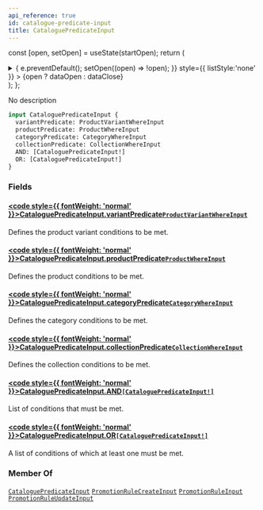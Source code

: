 ```yaml
---
api_reference: true
id: catalogue-predicate-input
title: CataloguePredicateInput
---
```






const [open, setOpen] = useState(startOpen);
return (
<details {...(open ? { open: true } : {})} className="details" style={{ border:'none', boxShadow:'none', background:'var(--ifm-background-color)' }}>
<summary
onClick={(e) => {
e.preventDefault();
setOpen((open) => !open);
}}
style={{ listStyle:'none' }} >
{open ? dataOpen : dataClose}
</summary>
{open && children}
</details>
);
};

No description

```graphql
input CataloguePredicateInput {
  variantPredicate: ProductVariantWhereInput
  productPredicate: ProductWhereInput
  categoryPredicate: CategoryWhereInput
  collectionPredicate: CollectionWhereInput
  AND: [CataloguePredicateInput!]
  OR: [CataloguePredicateInput!]
}
```

### Fields

#### [<code style={{ fontWeight: 'normal' }}>CataloguePredicateInput.<b>variantPredicate</b></code>](#)<Bullet />[`ProductVariantWhereInput`](../../../api-reference/products/inputs/product-variant-where-input.mdx) <Badge class="badge badge--secondary" text="input"/> <Badge class="badge badge--secondary" text="products"/>

Defines the product variant conditions to be met.

#### [<code style={{ fontWeight: 'normal' }}>CataloguePredicateInput.<b>productPredicate</b></code>](#)<Bullet />[`ProductWhereInput`](../../../api-reference/products/inputs/product-where-input.mdx) <Badge class="badge badge--secondary" text="input"/> <Badge class="badge badge--secondary" text="products"/>

Defines the product conditions to be met.

#### [<code style={{ fontWeight: 'normal' }}>CataloguePredicateInput.<b>categoryPredicate</b></code>](#)<Bullet />[`CategoryWhereInput`](../../../api-reference/products/inputs/category-where-input.mdx) <Badge class="badge badge--secondary" text="input"/> <Badge class="badge badge--secondary" text="products"/>

Defines the category conditions to be met.

#### [<code style={{ fontWeight: 'normal' }}>CataloguePredicateInput.<b>collectionPredicate</b></code>](#)<Bullet />[`CollectionWhereInput`](../../../api-reference/products/inputs/collection-where-input.mdx) <Badge class="badge badge--secondary" text="input"/> <Badge class="badge badge--secondary" text="products"/>

Defines the collection conditions to be met.

#### [<code style={{ fontWeight: 'normal' }}>CataloguePredicateInput.<b>AND</b></code>](#)<Bullet />[`[CataloguePredicateInput!]`](../../../api-reference/discounts/inputs/catalogue-predicate-input.mdx) <Badge class="badge badge--secondary" text="list"/> <Badge class="badge badge--secondary" text="input"/> <Badge class="badge badge--secondary" text="discounts"/>

List of conditions that must be met.

#### [<code style={{ fontWeight: 'normal' }}>CataloguePredicateInput.<b>OR</b></code>](#)<Bullet />[`[CataloguePredicateInput!]`](../../../api-reference/discounts/inputs/catalogue-predicate-input.mdx) <Badge class="badge badge--secondary" text="list"/> <Badge class="badge badge--secondary" text="input"/> <Badge class="badge badge--secondary" text="discounts"/>

A list of conditions of which at least one must be met.

### Member Of

[`CataloguePredicateInput`](../../../api-reference/discounts/inputs/catalogue-predicate-input.mdx) <Badge class="badge badge--secondary" text="input"/><Bullet />[`PromotionRuleCreateInput`](../../../api-reference/miscellaneous/inputs/promotion-rule-create-input.mdx) <Badge class="badge badge--secondary" text="input"/><Bullet />[`PromotionRuleInput`](../../../api-reference/discounts/inputs/promotion-rule-input.mdx) <Badge class="badge badge--secondary" text="input"/><Bullet />[`PromotionRuleUpdateInput`](../../../api-reference/miscellaneous/inputs/promotion-rule-update-input.mdx) <Badge class="badge badge--secondary" text="input"/>
